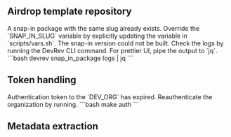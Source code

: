 ## Airdrop template repository
<AccordionGroup>
  <Accordion title="Getting a `Conflict` error when running `make deploy`">
    A snap-in package with the same slug already exists.
    Override the `SNAP_IN_SLUG` variable by explicitly updating the variable in `scripts/vars.sh`.
  </Accordion>
  <Accordion title="Deployment of snap-in failed after `Waiting for snap-in version to be ready...` message">
    The snap-in version could not be built.
    Check the logs by running the DevRev CLI command. For prettier UI, pipe the output to `jq`.
    ```bash
    devrev snap_in_package logs | jq
    ```
  </Accordion>
</AccordionGroup>

## Token handling
<AccordionGroup>
  <Accordion title="`Token is expired` when deploying or cleaning up">
    Authentication token to the `DEV_ORG` has expired. Reauthenticate the organization by running.
    ```bash
    make auth
    ```
  </Accordion>
</AccordionGroup>

## Metadata extraction


